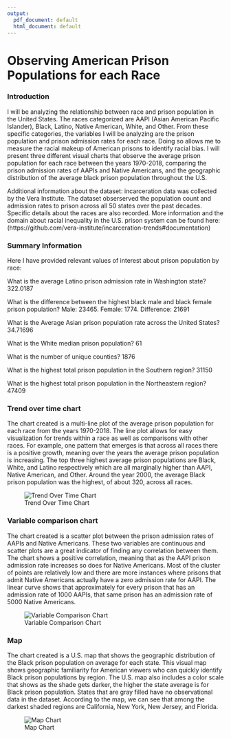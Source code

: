```yaml
---
output:
  pdf_document: default
  html_document: default
---
```

# Observing American Prison Populations for each Race

### Introduction

I will be analyzing the relationship between race and prison population in the United States. The races categorized are AAPI (Asian American Pacific Islander), Black, Latino, Native American, White, and Other. From these specific categories, the variables I will be analyzing are the prison population and prison admission rates for each race. Doing so allows me to measure the racial makeup of American prisons to identify racial bias. I will present three different visual charts that observe the average prison population for each race between the years 1970-2018, comparing the prison admission rates of AAPIs and Native Americans, and the geographic distribution of the average black prison population throughout the U.S.

Additional information about the dataset: incarceration data was collected by the Vera Institute. The dataset obserserved the population count and admission rates to prison across all 50 states over the past decades. Specific details about the races are also recorded. More information and the domain about racial inequality in the U.S. prison system can be found here: (https://github.com/vera-institute/incarceration-trends#documentation)

### Summary Information

Here I have provided relevant values of interest about prison population by race:

What is the average Latino prison admission rate in Washington state? 322.0187

What is the difference between the highest black male and black female prison population? Male: 23465. Female: 1774. Difference: 21691

What is the Average Asian prison population rate across the United States? 34.71696

What is the White median prison population? 61

What is the number of unique counties? 1876

What is the highest total prison population in the Southern region? 31150

What is the highest total prison population in the Northeastern region? 47409

### Trend over time chart

The chart created is a multi-line plot of the average prison population for each race from the years 1970-2018. The line plot allows for easy visualization for trends within a race as well as comparisons with other races. For example, one pattern that emerges is that across all races there is a positive growth, meaning over the years the average prison population is increasing. The top three highest average prison populations are Black, White, and Latino respectively which are all marginally higher than AAPI, Native American, and Other. Around the year 2000, the average Black prison population was the highest, of about 320, across all races.

![Trend Over Time Chart](trend_over_time_chart.png)

### Variable comparison chart

The chart created is a scatter plot between the prison admission rates of AAPIs and Native Americans. These two variables are continuous and scatter plots are a great indicator of finding any correlation between them. The chart shows a positive correlation, meaning that as the AAPI prison admission rate increases so does for Native Americans. Most of the cluster of points are relatively low and there are more instances where prisons that admit Native Americans actually have a zero admission rate for AAPI. The linear curve shows that approximately for every prison that has an admission rate of 1000 AAPIs, that same prison has an admission rate of 5000 Native Americans.

![Variable Comparison Chart](Continuous_Chart.png)

### Map

The chart created is a U.S. map that shows the geographic distribution of the Black prison population on average for each state. This visual map shows geographic familiarity for American viewers who can quickly identify Black prison populations by region. The U.S. map also includes a color scale that shows as the shade gets darker, the higher the state average is for Black prison population. States that are gray filled have no observational data in the dataset. According to the map, we can see that among the darkest shaded regions are California, New York, New Jersey, and Florida.

![Map Chart](Map_chart.png)


